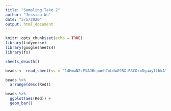 ```yaml
---
title: "Sampling Take 2"
author: "Jessica Wu"
date: "3/5/2020"
output: html_document
---
```


```r
knitr::opts_chunk$set(echo = TRUE)
library(tidyverse)
library(googlesheets4)
library(fs)
```

```r
sheets_deauth()

beads <- read_sheet(ss = "14HmwN2cEVAJHupuehCuLdwG9BXtR3COrxDgaaylLhkA")

beads %>%
  arrange(desc(Red))

beads %>%
  ggplot(aes(Red)) +
  geom_bar()
```
